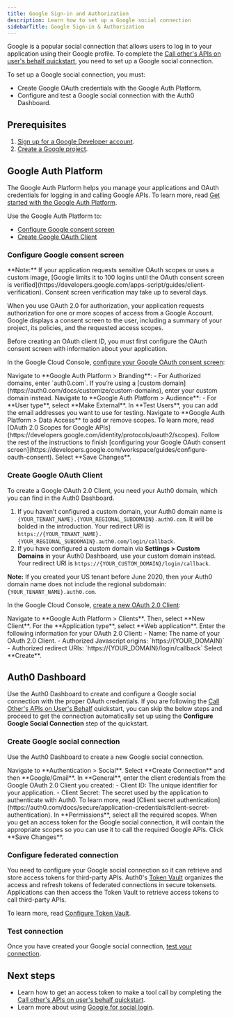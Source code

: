 ```yaml
---
title: Google Sign-in and Authorization
description: Learn how to set up a Google social connection
sidebarTitle: Google Sign-in & Authorization
---
```


Google is a popular social connection that allows users to log in to your application using their Google profile. To complete the [Call other's APIs on user's behalf quickstart](/get-started/call-others-apis-on-users-behalf), you need to set up a Google social connection.

To set up a Google social connection, you must:

- Create Google OAuth credentials with the Google Auth Platform.
- Configure and test a Google social connection with the Auth0 Dashboard.

## Prerequisites

1. [Sign up for a Google Developer account](https://console.developers.google.com/).
2. [Create a Google project](https://support.google.com/googleapi/answer/6251787?ref_topic=7014522).

## Google Auth Platform

The Google Auth Platform helps you manage your applications and OAuth credentials for logging in and calling Google APIs. To learn more, read [Get started with the Google Auth Platform](https://support.google.com/cloud/answer/15544987?hl=en).

Use the Google Auth Platform to:

- [Configure Google consent screen](#configure-google-consent-screen)
- [Create Google OAuth Client](#create-google-oauth-client)

### Configure Google consent screen

<Note>
**Note:** If your application requests sensitive OAuth scopes or uses a custom image, [Google limits it to 100 logins until the OAuth consent screen is verified](https://developers.google.com/apps-script/guides/client-verification). Consent screen verification may take up to several days.
</Note>

When you use OAuth 2.0 for authorization, your application requests authorization for one or more scopes of access from a Google Account. Google displays a consent screen to the user, including a summary of your project, its policies, and the requested access scopes.

Before creating an OAuth client ID, you must first configure the OAuth consent screen with information about your application.

In the Google Cloud Console, [configure your Google OAuth consent screen](https://developers.google.com/workspace/guides/configure-oauth-consent):

<Steps>
  <Step>
   Navigate to **Google Auth Platform > Branding**:
   - For Authorized domains, enter `auth0.com`. If you’re using a [custom domain](https://auth0.com/docs/customize/custom-domains), enter your custom domain instead.
  </Step>
  <Step>
   Navigate to **Google Auth Platform > Audience**:
   - For **User type**, select **Make External**. In **Test Users**, you can add the email addresses you want to use for testing.
  </Step>
  <Step>
   Navigate to **Google Auth Platform > Data Access** to add or remove scopes. To learn more, read [OAuth 2.0 Scopes for Google APIs](https://developers.google.com/identity/protocols/oauth2/scopes).
  </Step>
  <Step>
   Follow the rest of the instructions to finish [configuring your Google OAuth consent screen](https://developers.google.com/workspace/guides/configure-oauth-consent).
  </Step>
  <Step>
   Select **Save Changes**.
  </Step>
</Steps>

### Create Google OAuth Client

To create a Google OAuth 2.0 Client, you need your Auth0 domain, which you can find in the Auth0 Dashboard.

1. If you haven’t configured a custom domain, your Auth0 domain name is `{YOUR_TENANT_NAME}.{YOUR_REGIONAL_SUBDOMAIN}.auth0.com`. It will be bolded in the introduction. Your redirect URI is `https://{YOUR_TENANT_NAME}.{YOUR_REGIONAL_SUBDOMAIN}.auth0.com/login/callback`.
3. If you have configured a custom domain via **Settings > Custom Domains** in your Auth0 Dashboard, use your custom domain instead. Your redirect URI is `https://{YOUR_CUSTOM_DOMAIN}/login/callback`.

**Note:** If you created your US tenant before June 2020, then your Auth0 domain name does not include the regional subdomain: `{YOUR_TENANT_NAME}.auth0.com`.


In the Google Cloud Console, [create a new OAuth 2.0 Client](https://console.cloud.google.com/auth/clients/create):

<Steps>
  <Step>
   Navigate to **Google Auth Platform > Clients**. Then, select **New Client**.
  </Step>
  <Step>
   For the **Application type**, select **Web application**.
  </Step>
  <Step>
   Enter the following information for your OAuth 2.0 Client:
    - Name: The name of your OAuth 2.0 Client.
    - Authorized Javascript origins: `https://{YOUR_DOMAIN}`
    - Authorized redirect URIs: `https://{YOUR_DOMAIN}/login/callback`
  </Step>
  <Step>
   Select **Create**.
  </Step>
</Steps>

## Auth0 Dashboard

Use the Auth0 Dashboard to create and configure a Google social connection with the proper OAuth credentials. If you are following the [Call Other's APIs on User's Behalf](/get-started/call-others-apis-on-users-behalf) quickstart, you can skip the below steps and proceed to get the connection automatically set up using the **Configure Google Social Connection** step of the quickstart.

### Create Google social connection

Use the Auth0 Dashboard to create a new Google social connection.

<Steps>
  <Step>
   Navigate to **Authentication > Social**.
  </Step>
  <Step>
   Select **Create Connection** and then **Google/Gmail**.
  </Step>
  <Step>
   In **General**, enter the client credentials from the Google OAuth 2.0 Client you created:
    - Client ID: The unique identifier for your application.
    - Client Secret: The secret used by the application to authenticate with Auth0. To learn more, read [Client secret authentication](https://auth0.com/docs/secure/application-credentials#client-secret-authentication).
  </Step>
  <Step>
   In **Permissions**, select all the required scopes. When you get an access token for the Google social connection, it will contain the appropriate scopes so you can use it to call the required Google APIs.
  </Step>
  <Step>
   Click **Save Changes**.
  </Step>
</Steps>

### Configure federated connection

You need to configure your Google social connection so it can retrieve and store access tokens for third-party APIs. Auth0's [Token Vault](https://auth0.com/docs/secure/tokens/token-vault) organizes the access and refresh tokens of federated connections in secure tokensets. Applications can then access the Token Vault to retrieve access tokens to call third-party APIs.

To learn more, read [Configure Token Vault](https://auth0.com/docs/secure/tokens/token-vault/configure-token-vault).

### Test connection

Once you have created your Google social connection, [test your connection](https://auth0.com/docs/dashboard/guides/connections/test-connections-social).

## Next steps

- Learn how to get an access token to make a tool call by completing the [Call other's APIs on user's behalf quickstart](/get-started/call-others-apis-on-users-behalf).
- Learn more about using [Google for social login](https://developer.auth0.com/resources/labs/authentication/google-social-connection-to-login#introduction).
